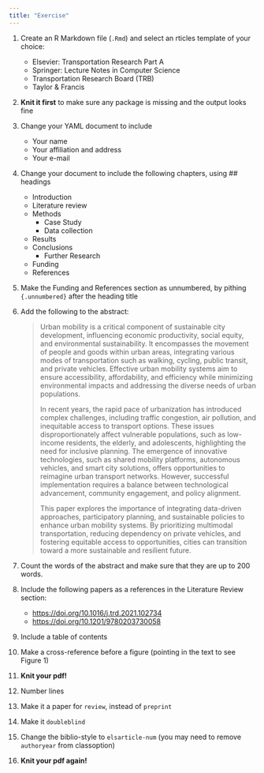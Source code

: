 ```yaml
---
title: "Exercise"
---
```


1.  Create an R Markdown file (`.Rmd`) and select an rticles template of your choice:

    -   Elsevier: Transportation Research Part A
    -   Springer: Lecture Notes in Computer Science
    -   Transportation Research Board (TRB)
    -   Taylor & Francis

2.  **Knit it first** to make sure any package is missing and the output looks fine

3.  Change your YAML document to include

    -   Your name
    -   Your affiliation and address
    -   Your e-mail

4.  Change your document to include the following chapters, using \## headings

    -   Introduction
    -   Literature review
    -   Methods
        -   Case Study
        -   Data collection
    -   Results
    -   Conclusions
        -   Further Research
    -   Funding
    -   References

5.  Make the Funding and References section as unnumbered, by pithing `{.unnumbered}` after the heading title

6.  Add the following to the abstract:

    > Urban mobility is a critical component of sustainable city development, influencing economic productivity, social equity, and environmental sustainability.
    > It encompasses the movement of people and goods within urban areas, integrating various modes of transportation such as walking, cycling, public transit, and private vehicles.
    > Effective urban mobility systems aim to ensure accessibility, affordability, and efficiency while minimizing environmental impacts and addressing the diverse needs of urban populations.
    >
    > In recent years, the rapid pace of urbanization has introduced complex challenges, including traffic congestion, air pollution, and inequitable access to transport options.
    > These issues disproportionately affect vulnerable populations, such as low-income residents, the elderly, and adolescents, highlighting the need for inclusive planning.
    > The emergence of innovative technologies, such as shared mobility platforms, autonomous vehicles, and smart city solutions, offers opportunities to reimagine urban transport networks.
    > However, successful implementation requires a balance between technological advancement, community engagement, and policy alignment.
    >
    > This paper explores the importance of integrating data-driven approaches, participatory planning, and sustainable policies to enhance urban mobility systems.
    > By prioritizing multimodal transportation, reducing dependency on private vehicles, and fostering equitable access to opportunities, cities can transition toward a more sustainable and resilient future.

7.  Count the words of the abstract and make sure that they are up to 200 words.

8.  Include the following papers as a references in the Literature Review section:

    -   <https://doi.org/10.1016/j.trd.2021.102734>
    -   <https://doi.org/10.1201/9780203730058>

9.  Include a table of contents

10. Make a cross-reference before a figure (pointing in the text to see Figure 1)

11. **Knit your pdf!**

12. Number lines

13. Make it a paper for `review`, instead of `preprint`

14. Make it `doubleblind`

15. Change the biblio-style to `elsarticle-num` (you may need to remove `authoryear` from classoption)

16. **Knit your pdf again!**
